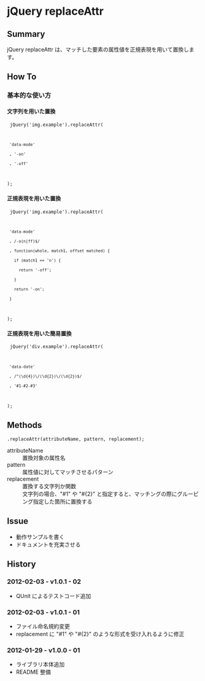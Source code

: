 = jQuery replaceAttr =
== Summary ==
jQuery replaceAttr は、マッチした要素の属性値を正規表現を用いて置換します。
== How To ==
=== 基本的な使い方 ===
==== 文字列を用いた置換 ====
<code>
jQuery('img.example').replaceAttr(
  'data-mode'
  , '-on'
  , '-off'
);
</code>
==== 正規表現を用いた置換 ====
<code>
jQuery('img.example').replaceAttr(
  'data-mode'
  , /-o(n|ff)$/
  , function(whole, match1, offset matched) {
    if (match1 == 'n') {
      return '-off';
    }
    return '-on';
  }
);
</code>
==== 正規表現を用いた簡易置換 ====
<code>
jQuery('div.example').replaceAttr(
  'data-date'
  , /^(\d{4})\/(\d{2})\/(\d{2})$/
  , '#1-#2-#3'
);
</code>
== Methods ==
<code>
.replaceAttr(attributeName, pattern, replacement);
</code>
; attributeName
: 置換対象の属性名
; pattern
: 属性値に対してマッチさせるパターン
; replacement
: 置換する文字列か関数
: 文字列の場合、&quot;#1&quot; や &quot;#{2}&quot; と指定すると、マッチングの際にグルーピング指定した箇所に置換する
== Issue ==
* 動作サンプルを書く
* ドキュメントを充実させる
== History ==
=== 2012-02-03 - v1.0.1 - 02 ===
* QUnit によるテストコード追加
=== 2012-02-03 - v1.0.1 - 01 ===
* ファイル命名規約変更
* replacement に &quot;#1&quot; や &quot;#{2}&quot; のような形式を受け入れるように修正
=== 2012-01-29 - v1.0.0 - 01 ===
* ライブラリ本体追加
* README 整備

